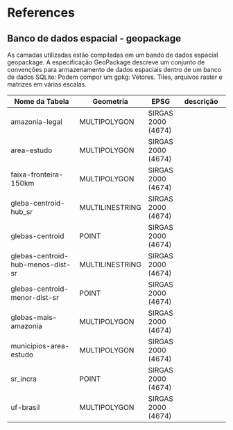 # References {.unnumbered}

::: {#refs}
:::

## Banco de dados espacial - geopackage

As camadas utilizadas estão compiladas em um bando de dados espacial geopackage. A especificação GeoPackage descreve um conjunto de convenções para armazenamento de dados espaciais dentro de um banco de dados SQLite: Podem compor um gpkg: Vetores. Tiles, arquivos raster e matrizes em várias escalas.

|Nome da Tabela                   |Geometria      |EPSG              |descrição|
|--------------                   |---------      |----              |---------|
|amazonia-legal                   |MULTIPOLYGON   |SIRGAS 2000 (4674)| 
| area-estudo                     |MULTIPOLYGON   |SIRGAS 2000 (4674)| 
| faixa-fronteira-150km           |MULTIPOLYGON   |SIRGAS 2000 (4674)|
| gleba-centroid-hub_sr           |MULTILINESTRING|SIRGAS 2000 (4674)|
|glebas-centroid                  |POINT          |SIRGAS 2000 (4674)|
|glebas-centroid-hub-menos-dist-sr|MULTILINESTRING|SIRGAS 2000 (4674)|
|glebas-centroid-menor-dist-sr    |POINT          |SIRGAS 2000 (4674)|
|glebas-mais-amazonia             |MULTIPOLYGON   |SIRGAS 2000 (4674)|
|municipios-area-estudo           |MULTIPOLYGON   |SIRGAS 2000 (4674)|
|sr_incra                         |POINT          |SIRGAS 2000 (4674)|
|uf-brasil                        |MULTIPOLYGON   |SIRGAS 2000 (4674)|


